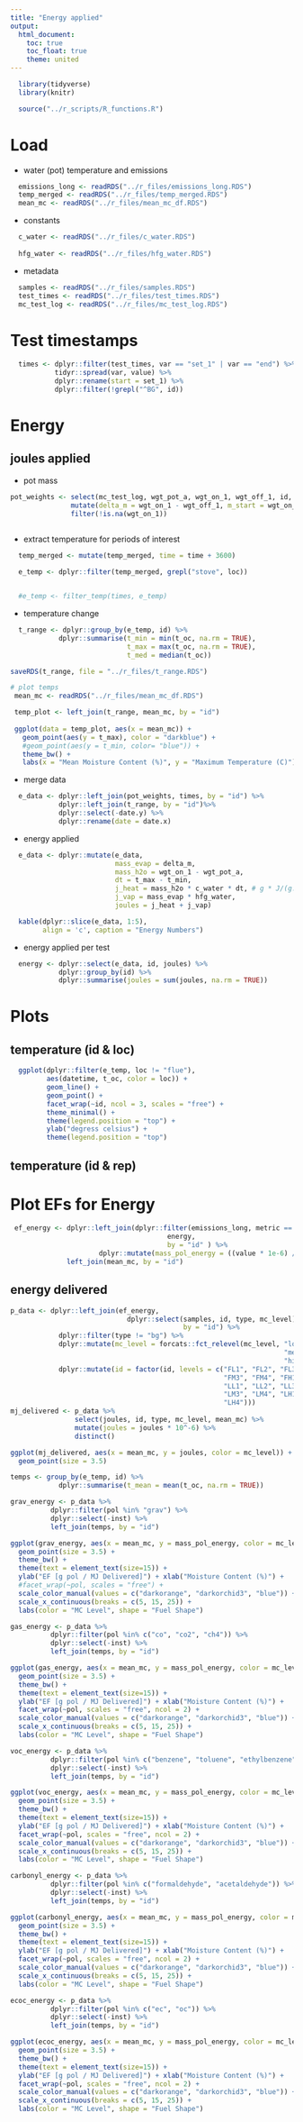 ```yaml
---
title: "Energy applied"
output:
  html_document:
    toc: true
    toc_float: true
    theme: united
---
```


```r
  library(tidyverse)
  library(knitr)
```

```r
  source("../r_scripts/R_functions.R")
```

# Load

* water (pot) temperature and emissions

```r
  emissions_long <- readRDS("../r_files/emissions_long.RDS")
  temp_merged <- readRDS("../r_files/temp_merged.RDS")
  mean_mc <- readRDS("../r_files/mean_mc_df.RDS")
```

* constants

```r

  c_water <- readRDS("../r_files/c_water.RDS")
  
  hfg_water <- readRDS("../r_files/hfg_water.RDS")
```

* metadata

```r
  samples <- readRDS("../r_files/samples.RDS")
  test_times <- readRDS("../r_files/test_times.RDS")
  mc_test_log <- readRDS("../r_files/mc_test_log.RDS")

```

# Test timestamps

```r
  times <- dplyr::filter(test_times, var == "set_1" | var == "end") %>%
           tidyr::spread(var, value) %>%
           dplyr::rename(start = set_1) %>%
           dplyr::filter(!grepl("^BG", id))
```

# Energy

## joules applied


* pot mass

```r
pot_weights <- select(mc_test_log, wgt_pot_a, wgt_on_1, wgt_off_1, id, date) %>%
               mutate(delta_m = wgt_on_1 - wgt_off_1, m_start = wgt_on_1 - wgt_pot_a) %>%
               filter(!is.na(wgt_on_1))
  

```

* extract temperature for periods of interest

```r
  temp_merged <- mutate(temp_merged, time = time + 3600)  

  e_temp <- dplyr::filter(temp_merged, grepl("stove", loc))


  #e_temp <- filter_temp(times, e_temp)
```

* temperature change

```r
  t_range <- dplyr::group_by(e_temp, id) %>%
            dplyr::summarise(t_min = min(t_oc, na.rm = TRUE),  
                             t_max = max(t_oc, na.rm = TRUE),
                             t_med = median(t_oc))

saveRDS(t_range, file = "../r_files/t_range.RDS")
```

```r
# plot temps
 mean_mc <- readRDS("../r_files/mean_mc_df.RDS")

 temp_plot <- left_join(t_range, mean_mc, by = "id")
 
 ggplot(data = temp_plot, aes(x = mean_mc)) +
   geom_point(aes(y = t_max), color = "darkblue") +
   #geom_point(aes(y = t_min, color= "blue")) +
   theme_bw() +
   labs(x = "Mean Moisture Content (%)", y = "Maximum Temperature (C)")
```


* merge data

```r
  e_data <- dplyr::left_join(pot_weights, times, by = "id") %>%
            dplyr::left_join(t_range, by = "id")%>%
            dplyr::select(-date.y) %>%
            dplyr::rename(date = date.x)
```

* energy applied

```r
  e_data <- dplyr::mutate(e_data,
                          mass_evap = delta_m,
                          mass_h2o = wgt_on_1 - wgt_pot_a,
                          dt = t_max - t_min,
                          j_heat = mass_h2o * c_water * dt, # g * J/(g.oC) * oC
                          j_vap = mass_evap * hfg_water,
                          joules = j_heat + j_vap)
```

```r
  kable(dplyr::slice(e_data, 1:5),
        align = 'c', caption = "Energy Numbers")
```

* energy applied per test

```r
  energy <- dplyr::select(e_data, id, joules) %>%
            dplyr::group_by(id) %>%
            dplyr::summarise(joules = sum(joules, na.rm = TRUE))
```

# Plots

## temperature (id & loc)

```r
  ggplot(dplyr::filter(e_temp, loc != "flue"),
         aes(datetime, t_oc, color = loc)) +
         geom_line() +
         geom_point() +
         facet_wrap(~id, ncol = 3, scales = "free") +
         theme_minimal() +
         theme(legend.position = "top") +
         ylab("degress celsius") +
         theme(legend.position = "top")
```

## temperature (id & rep)




# Plot EFs for Energy

```r
 ef_energy <- dplyr::left_join(dplyr::filter(emissions_long, metric == "mass_emitted", !grepl("^BG|G", id)), 
                                       energy,
                                       by = "id" ) %>%
                      dplyr::mutate(mass_pol_energy = ((value * 1e-6) / (joules *1e-6))) %>%
              left_join(mean_mc, by = "id")
```

## energy delivered


```r
p_data <- dplyr::left_join(ef_energy,
                             dplyr::select(samples, id, type, mc_level),
                                           by = "id") %>%
            dplyr::filter(type != "bg") %>%
            dplyr::mutate(mc_level = forcats::fct_relevel(mc_level, "low",
                                                                    "med",
                                                                    "high")) %>%
            dplyr::mutate(id = factor(id, levels = c("FL1", "FL2", "FL3", "FL4", "FM1", "FM2",
                                                     "FM3", "FM4", "FH1", "FH2", "FH3", "FH4",
                                                     "LL1", "LL2", "LL3", "LL4", "LM1", "LM2",
                                                     "LM3", "LM4", "LH1", "LH2", "LH3",
                                                     "LH4")))
mj_delivered <- p_data %>%
                select(joules, id, type, mc_level, mean_mc) %>%
                mutate(joules = joules * 10^-6) %>%
                distinct()

ggplot(mj_delivered, aes(x = mean_mc, y = joules, color = mc_level)) +
  geom_point(size = 3.5)
```

```r
temps <- group_by(e_temp, id) %>%
            dplyr::summarise(t_mean = mean(t_oc, na.rm = TRUE))

grav_energy <- p_data %>%
          dplyr::filter(pol %in% "grav") %>%
          dplyr::select(-inst) %>%
          left_join(temps, by = "id")

ggplot(grav_energy, aes(x = mean_mc, y = mass_pol_energy, color = mc_level, shape = type)) +
  geom_point(size = 3.5) +
  theme_bw() +
  theme(text = element_text(size=15)) +
  ylab("EF [g pol / MJ Delivered]") + xlab("Moisture Content (%)") +
  #facet_wrap(~pol, scales = "free") +
  scale_color_manual(values = c("darkorange", "darkorchid3", "blue")) +
  scale_x_continuous(breaks = c(5, 15, 25)) +
  labs(color = "MC Level", shape = "Fuel Shape")
```

```r

gas_energy <- p_data %>%
          dplyr::filter(pol %in% c("co", "co2", "ch4")) %>%
          dplyr::select(-inst) %>%
          left_join(temps, by = "id")

ggplot(gas_energy, aes(x = mean_mc, y = mass_pol_energy, color = mc_level, shape = type)) +
  geom_point(size = 3.5) +
  theme_bw() +
  theme(text = element_text(size=15)) +
  ylab("EF [g pol / MJ Delivered]") + xlab("Moisture Content (%)") +
  facet_wrap(~pol, scales = "free", ncol = 2) +
  scale_color_manual(values = c("darkorange", "darkorchid3", "blue")) +
  scale_x_continuous(breaks = c(5, 15, 25)) +
  labs(color = "MC Level", shape = "Fuel Shape")
```

```r

voc_energy <- p_data %>%
          dplyr::filter(pol %in% c("benzene", "toluene", "ethylbenzene")) %>%
          dplyr::select(-inst) %>%
          left_join(temps, by = "id")

ggplot(voc_energy, aes(x = mean_mc, y = mass_pol_energy, color = mc_level, shape = type)) +
  geom_point(size = 3.5) +
  theme_bw() +
  theme(text = element_text(size=15)) +
  ylab("EF [g pol / MJ Delivered]") + xlab("Moisture Content (%)") +
  facet_wrap(~pol, scales = "free", ncol = 2) +
  scale_color_manual(values = c("darkorange", "darkorchid3", "blue")) +
  scale_x_continuous(breaks = c(5, 15, 25)) +
  labs(color = "MC Level", shape = "Fuel Shape")
```

```r

carbonyl_energy <- p_data %>%
          dplyr::filter(pol %in% c("formaldehyde", "acetaldehyde")) %>%
          dplyr::select(-inst) %>%
          left_join(temps, by = "id")

ggplot(carbonyl_energy, aes(x = mean_mc, y = mass_pol_energy, color = mc_level, shape = type)) +
  geom_point(size = 3.5) +
  theme_bw() +
  theme(text = element_text(size=15)) +
  ylab("EF [g pol / MJ Delivered]") + xlab("Moisture Content (%)") +
  facet_wrap(~pol, scales = "free", ncol = 2) +
  scale_color_manual(values = c("darkorange", "darkorchid3", "blue")) +
  scale_x_continuous(breaks = c(5, 15, 25)) +
  labs(color = "MC Level", shape = "Fuel Shape")
```

```r

ecoc_energy <- p_data %>%
          dplyr::filter(pol %in% c("ec", "oc")) %>%
          dplyr::select(-inst) %>%
          left_join(temps, by = "id")

ggplot(ecoc_energy, aes(x = mean_mc, y = mass_pol_energy, color = mc_level, shape = type)) +
  geom_point(size = 3.5) +
  theme_bw() +
  theme(text = element_text(size=15)) +
  ylab("EF [g pol / MJ Delivered]") + xlab("Moisture Content (%)") +
  facet_wrap(~pol, scales = "free", ncol = 2) +
  scale_color_manual(values = c("darkorange", "darkorchid3", "blue")) +
  scale_x_continuous(breaks = c(5, 15, 25)) +
  labs(color = "MC Level", shape = "Fuel Shape")
```